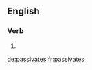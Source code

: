==English==

===Verb===
{{head|en|verb form}}

# {{en-third-person singular of|passivate}}

[[de:passivates]]
[[fr:passivates]]